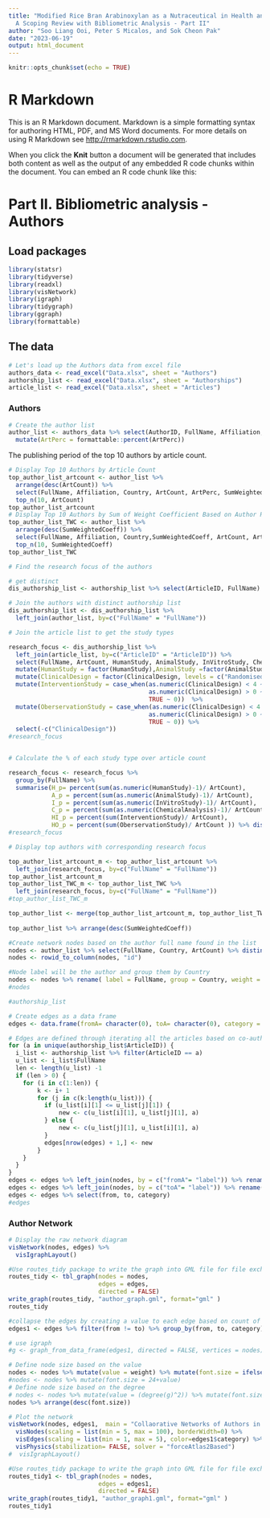 ---
title: "Modified Rice Bran Arabinoxylan as a Nutraceutical in Health and Disease –
  A Scoping Review with Bibliometric Analysis - Part II"
author: "Soo Liang Ooi, Peter S Micalos, and Sok Cheon Pak"
date: "2023-06-19"
output: html_document
---

```{r setup, include=FALSE}
knitr::opts_chunk$set(echo = TRUE)
```

# R Markdown

This is an R Markdown document. Markdown is a simple formatting syntax for authoring HTML, PDF, and MS Word documents. For more details on using R Markdown see <http://rmarkdown.rstudio.com>.

When you click the **Knit** button a document will be generated that includes both content as well as the output of any embedded R code chunks within the document. You can embed an R code chunk like this:

# Part II.  Bibliometric analysis - Authors

## Load packages
```{r load-packages, message=FALSE}
library(statsr)
library(tidyverse)
library(readxl)
library(visNetwork)
library(igraph)
library(tidygraph)
library(ggraph)
library(formattable)
```

## The data
```{r load-data}
# Let's load up the Authors data from excel file
authors_data <- read_excel("Data.xlsx", sheet = "Authors")
authorship_list <- read_excel("Data.xlsx", sheet = "Authorships")
article_list <- read_excel("Data.xlsx", sheet = "Articles")

```

### Authors

```{r}
# Create the author list 
author_list <- authors_data %>% select(AuthorID, FullName, Affiliation, Country, ArtCount, ArtPerc, SumWeightedCoeff, Earliest, Latest) %>% 
  mutate(ArtPerc = formattable::percent(ArtPerc)) 
```

The publishing period of the top 10 authors by article count.
```{r}
# Display Top 10 Authors by Article Count
top_author_list_artcount <- author_list %>% 
  arrange(desc(ArtCount)) %>% 
  select(FullName, Affiliation, Country, ArtCount, ArtPerc, SumWeightedCoeff, Earliest, Latest) %>%
  top_n(10, ArtCount)
top_author_list_artcount
# Display Top 10 Authors by Sum of Weight Coefficient Based on Author Rank
top_author_list_TWC <- author_list %>% 
  arrange(desc(SumWeightedCoeff)) %>% 
  select(FullName, Affiliation, Country,SumWeightedCoeff, ArtCount, ArtPerc, Earliest, Latest) %>%
  top_n(10, SumWeightedCoeff)
top_author_list_TWC
```

```{r}
# Find the research focus of the authors

# get distinct 
dis_authorship_list <- authorship_list %>% select(ArticleID, FullName) %>% distinct_all()

# Join the authors with distinct authorship list
dis_authorship_list <- dis_authorship_list %>% 
  left_join(author_list, by=c("FullName" = "FullName")) 

# Join the article list to get the study types

research_focus <- dis_authorship_list %>% 
  left_join(article_list, by=c("ArticleID" = "ArticleID")) %>% 
  select(FullName, ArtCount, HumanStudy, AnimalStudy, InVitroStudy, ChemicalAnalysis, ClinicalDesign) %>%
  mutate(HumanStudy = factor(HumanStudy),AnimalStudy =factor(AnimalStudy), InVitroStudy = factor(InVitroStudy), ChemicalAnalysis = factor(ChemicalAnalysis)) %>%
  mutate(ClinicalDesign = factor(ClinicalDesign, levels = c("Randomised controlled trial" , "Non-randomised controlled trial", "Before and after study", "Descriptive cross-sectional studies", "Case series", "Case report"))) %>%
  mutate(InterventionStudy = case_when(as.numeric(ClinicalDesign) < 4 ~ 1,
                                       as.numeric(ClinicalDesign) > 0 ~ 0,
                                       TRUE ~ 0))  %>%
  mutate(OberservationStudy = case_when(as.numeric(ClinicalDesign) < 4 ~ 0,
                                       as.numeric(ClinicalDesign) > 0 ~ 1,
                                       TRUE ~ 0)) %>%
  select(-c("ClinicalDesign"))
#research_focus


# Calculate the % of each study type over article count

research_focus <- research_focus %>% 
  group_by(FullName) %>% 
  summarise(H_p= percent(sum(as.numeric(HumanStudy)-1)/ ArtCount), 
            A_p = percent(sum(as.numeric(AnimalStudy)-1)/ ArtCount), 
            I_p = percent(sum(as.numeric(InVitroStudy)-1)/ ArtCount), 
            C_p = percent(sum(as.numeric(ChemicalAnalysis)-1)/ ArtCount), 
            HI_p = percent(sum(InterventionStudy)/ ArtCount), 
            HO_p = percent(sum(OberservationStudy)/ ArtCount )) %>% distinct_all()
#research_focus
```
```{r}
# Display top authors with corresponding research focus

top_author_list_artcount_m <- top_author_list_artcount %>% 
  left_join(research_focus, by=c("FullName" = "FullName"))
top_author_list_artcount_m
top_author_list_TWC_m <- top_author_list_TWC %>% 
  left_join(research_focus, by=c("FullName" = "FullName"))
#top_author_list_TWC_m

top_author_list <- merge(top_author_list_artcount_m, top_author_list_TWC_m, by = c("FullName", "Affiliation", "Country", "ArtCount", "ArtPerc", "SumWeightedCoeff", "Earliest","Latest", 
                                                                               "H_p", "A_p", "I_p", "C_p", "HI_p", "HO_p" ))
top_author_list %>% arrange(desc(SumWeightedCoeff))

```



```{r}
#Create network nodes based on the author full name found in the list
nodes <- author_list %>% select(FullName, Country, ArtCount) %>% distinct_all()
nodes <- rowid_to_column(nodes, "id")

#Node label will be the author and group them by Country 
nodes <- nodes %>% rename( label = FullName, group = Country, weight = ArtCount )
#nodes
```

```{r}
#authorship_list

```



```{r}

# Create edges as a data frame 
edges <- data.frame(fromA= character(0), toA= character(0), category = character(0) )

# Edges are defined through iterating all the articles based on co-authorship within the same article
for (a in unique(authorship_list$ArticleID)) {
  i_list <- authorship_list %>% filter(ArticleID == a)
  u_list <- i_list$FullName
  len <- length(u_list) -1 
  if (len > 0) {
    for (i in c(1:len)) {
        k <- i+ 1
        for (j in c(k:length(u_list))) {
          if (u_list[i][1] <= u_list[j][1]) {
              new <- c(u_list[i][1], u_list[j][1], a)
          } else {
              new <- c(u_list[j][1], u_list[i][1], a)
          }
          edges[nrow(edges) + 1,] <- new
        }
    }
  }
}
edges <- edges %>% left_join(nodes, by = c("fromA"= "label")) %>% rename(from=id)
edges <- edges %>% left_join(nodes, by = c("toA"= "label")) %>% rename(to=id)
edges <- edges %>% select(from, to, category)
#edges
```

### Author Network

```{r}

# Display the raw network diagram
visNetwork(nodes, edges) %>%
  visIgraphLayout()

```
```{r}
#Use routes_tidy package to write the graph into GML file for file exchange 
routes_tidy <- tbl_graph(nodes = nodes,
                         edges = edges,
                         directed = FALSE)
write_graph(routes_tidy, "author_graph.gml", format="gml" )
routes_tidy
```


```{r}
#collapse the edges by creating a value to each edge based on count of co-occurance
edges1 <- edges %>% filter(from != to) %>% group_by(from, to, category) %>% summarise(value = n())

# use igraph 
#g <- graph_from_data_frame(edges1, directed = FALSE, vertices = nodes)

# Define node size based on the value 
nodes <- nodes %>% mutate(value = weight) %>% mutate(font.size = ifelse(weight> 12, 36+12^2,36+weight^2) )
#nodes <- nodes %>% mutate(font.size = 24+value)
# Define node size based on the degree 
# nodes <- nodes %>% mutate(value = (degree(g)^2)) %>% mutate(font.size = 14+degree(g))
nodes %>% arrange(desc(font.size))
```

```{r}
# Plot the network 
visNetwork(nodes, edges1,  main = "Collaorative Networks of Authors in RBAC Research",  height = "1000", width = "100%" ) %>% 
  visNodes(scaling = list(min = 5, max = 100), borderWidth=0) %>% 
  visEdges(scaling = list(min = 1, max = 5), color=edges1$category) %>% 
  visPhysics(stabilization= FALSE, solver = "forceAtlas2Based")
#  visIgraphLayout()


```

```{r}
#Use routes_tidy package to write the graph into GML file for file exchange 
routes_tidy1 <- tbl_graph(nodes = nodes,
                         edges = edges1,
                         directed = FALSE)
write_graph(routes_tidy1, "author_graph1.gml", format="gml" )
routes_tidy1

```

